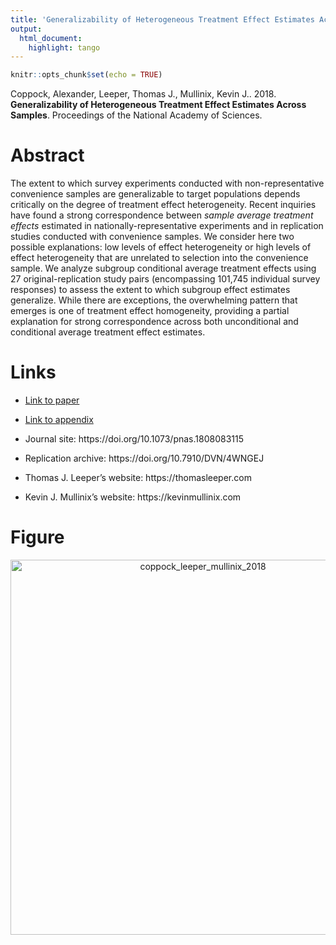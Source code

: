 ```yaml
---
title: 'Generalizability of Heterogeneous Treatment Effect Estimates Across Samples'
output:
  html_document:
    highlight: tango
---
```


```r
knitr::opts_chunk$set(echo = TRUE)
```

Coppock, Alexander, Leeper, Thomas J., Mullinix, Kevin J.. 2018. <b>Generalizability of Heterogeneous Treatment Effect Estimates Across Samples</b>. Proceedings of the National Academy of Sciences.

# Abstract
The extent to which survey experiments conducted with non-representative convenience samples are generalizable to target populations depends critically on the degree of treatment effect heterogeneity. Recent inquiries have found a strong correspondence between *sample average treatment effects* estimated in nationally-representative experiments and in replication studies conducted with convenience samples. We consider here two possible explanations: low levels of effect heterogeneity or high levels of effect heterogeneity that are unrelated to selection into the convenience sample. We analyze subgroup conditional average treatment effects using 27 original-replication study pairs (encompassing 101,745 individual survey responses) to assess the extent to which subgroup effect estimates generalize. While there are exceptions, the overwhelming pattern that emerges is one of treatment effect homogeneity, providing a partial explanation for strong correspondence across both unconditional and conditional average treatment effect estimates.

# Links
 - <a href='coppock_leeper_mullinix_2018.pdf'>Link to paper</a>
 - <a href='coppock_leeper_mullinix_2018_appendix.pdf'>Link to appendix</a>
 - Journal site: https://doi.org/10.1073/pnas.1808083115 
 - Replication archive: https://doi.org/10.7910/DVN/4WNGEJ 

- Thomas J. Leeper's website: https://thomasleeper.com
- Kevin J. Mullinix's website: https://kevinmullinix.com

# Figure
<center><img src="display_figures/coppock_leeper_mullinix_2018_display.png" alt="coppock_leeper_mullinix_2018" width="600"></center>